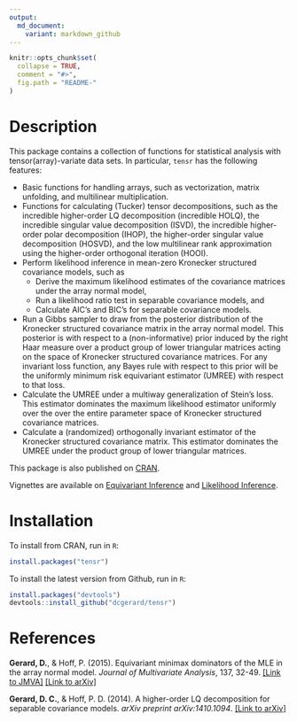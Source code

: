 ```yaml
---
output:
  md_document:
    variant: markdown_github
---
```


<!-- README.md is generated from README.Rmd. Please edit that file -->

```r
knitr::opts_chunk$set(
  collapse = TRUE,
  comment = "#>",
  fig.path = "README-"
)
```

# Description
This package contains a collection of functions for statistical analysis with tensor(array)-variate data sets. In particular, `tensr` has the following features:

* Basic functions for handling arrays, such as vectorization, matrix unfolding, and multilinear multiplication.
* Functions for calculating (Tucker) tensor decompositions, such as the incredible higher-order LQ decomposition (incredible HOLQ), the incredible singular value decomposition (ISVD), the incredible higher-order polar decomposition (IHOP), the higher-order singular value decomposition (HOSVD), and the low multilinear rank approximation using the higher-order orthogonal iteration (HOOI).
* Perform likelihood inference in mean-zero Kronecker structured covariance models, such as
    + Derive the maximum likelihood estimates of the covariance matrices under the array normal model,
    + Run a likelihood ratio test in separable covariance models, and
    + Calculate AIC's and BIC's for separable covariance models.
* Run a Gibbs sampler to draw from the posterior distribution of the Kronecker structured covariance matrix in the array normal model. This posterior is with respect to a (non-informative) prior induced by the right Haar measure over a product group of lower triangular matrices acting on the space of Kronecker structured covariance matrices. For any invariant loss function, any Bayes rule with respect to this prior will be the uniformly minimum risk equivariant estimator (UMREE) with respect to that loss. 
* Calculate the UMREE under a multiway generalization of Stein's loss. This estimator dominates the maximum likelihood estimator uniformly over the over the entire parameter space of Kronecker structured covariance matrices.
* Calculate a (randomized) orthogonally invariant estimator of the Kronecker structured covariance matrix. This estimator dominates the UMREE under the product group of lower triangular matrices.

This package is also published on [CRAN](https://cran.r-project.org/web/packages/tensr/index.html).

Vignettes are available on
[Equivariant Inference](https://cran.r-project.org/web/packages/tensr/vignettes/equivariant_estimation.html) and
[Likelihood Inference](https://cran.r-project.org/web/packages/tensr/vignettes/maximum_likelihood.html).

# Installation
To install from CRAN, run in `R`:
```r
install.packages("tensr")
```

To install the latest version from Github, run in `R`:
```r
install.packages("devtools")
devtools::install_github("dcgerard/tensr")
```

# References
**Gerard, D.**, & Hoff, P. (2015). Equivariant minimax dominators of the MLE in the array normal model. _Journal of Multivariate Analysis_, 137, 32-49. [[Link to JMVA]](http://www.sciencedirect.com/science/article/pii/S0047259X15000330) [[Link to arXiv]](http://arxiv.org/pdf/1408.0424.pdf)

**Gerard, D. C.**, & Hoff, P. D. (2014). A higher-order LQ decomposition for separable covariance models. _arXiv preprint arXiv:1410.1094_. [[Link to arXiv]](http://arxiv.org/pdf/1410.1094v1.pdf)

